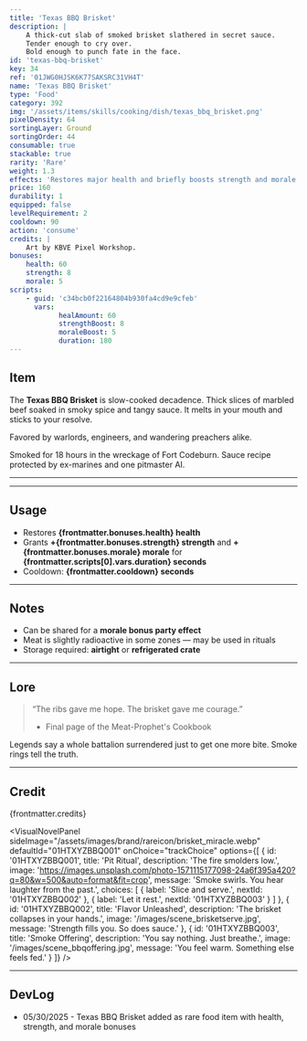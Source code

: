 ```yaml
---
title: 'Texas BBQ Brisket'
description: |
    A thick-cut slab of smoked brisket slathered in secret sauce.
    Tender enough to cry over.
    Bold enough to punch fate in the face.
id: 'texas-bbq-brisket'
key: 34
ref: '01JWG0HJSK6K77SAKSRC31VH4T'
name: 'Texas BBQ Brisket'
type: 'Food'
category: 392
img: '/assets/items/skills/cooking/dish/texas_bbq_brisket.png'
pixelDensity: 64
sortingLayer: Ground
sortingOrder: 44
consumable: true
stackable: true
rarity: 'Rare'
weight: 1.3
effects: 'Restores major health and briefly boosts strength and morale.'
price: 160
durability: 1
equipped: false
levelRequirement: 2
cooldown: 90
action: 'consume'
credits: |
    Art by KBVE Pixel Workshop.
bonuses:
    health: 60
    strength: 8
    morale: 5
scripts:
    - guid: 'c34bcb0f22164804b930fa4cd9e9cfeb'
      vars:
            healAmount: 60
            strengthBoost: 8
            moraleBoost: 5
            duration: 180
---
```



## Item

The **Texas BBQ Brisket** is slow-cooked decadence.
Thick slices of marbled beef soaked in smoky spice and tangy sauce.
It melts in your mouth and sticks to your resolve.

Favored by warlords, engineers, and wandering preachers alike.

Smoked for 18 hours in the wreckage of Fort Codeburn.
Sauce recipe protected by ex-marines and one pitmaster AI.

---

<ItemDBPanel data={frontmatter} />

---
<Adsense />

## Usage

- Restores **{frontmatter.bonuses.health} health**  
- Grants **+{frontmatter.bonuses.strength} strength** and **+{frontmatter.bonuses.morale} morale** for **{frontmatter.scripts[0].vars.duration} seconds**  
- Cooldown: **{frontmatter.cooldown} seconds**

---

## Notes

- Can be shared for a **morale bonus party effect**  
- Meat is slightly radioactive in some zones — may be used in rituals  
- Storage required: **airtight** or **refrigerated crate**

---

## Lore

> “The ribs gave me hope. The brisket gave me courage.”  
> - Final page of the Meat-Prophet's Cookbook

Legends say a whole battalion surrendered just to get one more bite. 
Smoke rings tell the truth.

---

## Credit

{frontmatter.credits}

<VisualNovelPanel
  sideImage="/assets/images/brand/rareicon/brisket_miracle.webp"
  defaultId="01HTXYZBBQ001"
  onChoice="trackChoice"
  options={[
    {
      id: '01HTXYZBBQ001',
      title: 'Pit Ritual',
      description: 'The fire smolders low.',
      image: 'https://images.unsplash.com/photo-1571115177098-24a6f395a420?q=80&w=500&auto=format&fit=crop',
      message: 'Smoke swirls. You hear laughter from the past.',
      choices: [
        { label: 'Slice and serve.', nextId: '01HTXYZBBQ002' },
        { label: 'Let it rest.', nextId: '01HTXYZBBQ003' }
      ]
    },
    {
      id: '01HTXYZBBQ002',
      title: 'Flavor Unleashed',
      description: 'The brisket collapses in your hands.',
      image: '/images/scene_brisketserve.jpg',
      message: 'Strength fills you. So does sauce.'
    },
    {
      id: '01HTXYZBBQ003',
      title: 'Smoke Offering',
      description: 'You say nothing. Just breathe.',
      image: '/images/scene_bbqoffering.jpg',
      message: 'You feel warm. Something else feels fed.'
    }
  ]}
/>

---

## DevLog

- 05/30/2025 - Texas BBQ Brisket added as rare food item with health, strength, and morale bonuses
